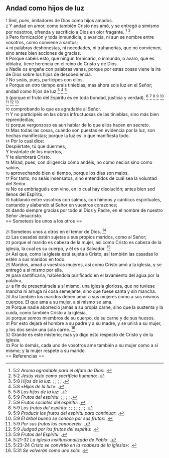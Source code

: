 == Andad como hijos de luz ==

{{anchor|1}} <small>1</small> Sed, pues, imitadores de Dios como hijos amados.<br>
{{anchor|2}} <small>2</small> Y andad en amor, como también Cristo nos amó, y se entregó a símismo por nosotros, ofrenda y sacrificio a Dios en olor fragante. <ref>5:2 ''Aroma agradable para el olfato de Dios'': {{lib|LU|89|4|3}}.</ref> <ref>5:2 ''Jesús visto como sacrificio humano'': {{lib|LU|89|9|3}}.</ref><br>
{{anchor|3}} <small>3</small> Pero fornicación y toda inmundicia, o avaricia, ni aun se nombre entre vosotros, como conviene a santos;<br>
{{anchor|4}} <small>4</small> ni palabras deshonestas, ni necedades, ni truhanerías, que no convienen, sino antes bien acciones de gracias.<br>
{{anchor|5}} <small>5</small> Porque sabéis esto, que ningún fornicario, o inmundo, o avaro, que es idólatra, tiene herencia en el reino de Cristo y de Dios.<br>
{{anchor|6}} <small>6</small> Nadie os engañe con palabras vanas, porque por estas cosas viene la ira de Dios sobre los hijos de desobediencia.<br>
{{anchor|7}} <small>7</small> No seáis, pues, partícipes con ellos.<br>
{{anchor|8}} <small>8</small> Porque en otro tiempo erais tinieblas, mas ahora sois luz en el Señor; andad como hijos de luz <ref>5:8 ''Hijos de la luz'': {{lib|LU|147|7|2}}; {{lib|LU|180|4|5}}; {{lib|LU|181|1|2}}; {{lib|LU|191|4|3}}; {{lib|LU|193|0|3}}.</ref> <ref>5:8 ''«Hijos de la luz»'': {{lib|LU|120|2|2}}.</ref> <ref>5:8 ''Los hijos de la luz'': {{lib|LU|178|3|4}}.</ref><br>
{{anchor|9}} <small>9</small> (porque el fruto del Espíritu es en toda bondad, justicia y verdad), <ref>5:9 ''Frutos del espíritu'': {{lib|LU|140|3|19}}; {{lib|LU|140|4|7}}; {{lib|LU|176|3|5}}; {{lib|LU|34|6|13}}; {{lib|LU|99|5|6}}.</ref> <ref>5:9 ''Frutos sociales del espíritu'': {{lib|LU|102|7|5}}.</ref> <ref>5:9 ''Los frutos del espíritu'': {{lib|LU|142|1|1}}; {{lib|LU|143|2|8}}; {{lib|LU|156|5|2}}; {{lib|LU|180|2|5}}; {{lib|LU|181|2|26}}; {{lib|LU|193|1|2}}; {{lib|LU|193|2|2}}; {{lib|LU|194|3|1}}.</ref> <ref>5:9 ''Producir los frutos del espíritu para continuar'': {{lib|LU|140|1|4}}.</ref> <ref>5:9 ''El árbol bueno se conoce por sus frutos'': {{lib|LU|153|4|4}}.</ref> <ref>5:9 ''Por sus frutos los conoceréis'': {{lib|LU|5|2|4}}.</ref> <ref>5:9 ''Judgad por los frutos del espíritu'': {{lib|LU|142|5|2}}.</ref> <ref>5:9 ''Frutos del Espíritu'': {{lib|LU|34|7|1}}.</ref><br>
{{anchor|10}} <small>10</small> comprobando lo que es agradable al Señor.<br>
{{anchor|11}} <small>11</small> Y no participéis en las obras infructuosas de las tinieblas, sino más bien reprendedlas;<br>
{{anchor|12}} <small>12</small> porque vergonzoso es aun hablar de lo que ellos hacen en secreto.<br>
{{anchor|13}} <small>13</small> Mas todas las cosas, cuando son puestas en evidencia por la luz, son hechas manifiestas; porque la luz es lo que manifiesta todo.<br>
{{anchor|14}} <small>14</small> Por lo cual dice:<br>
Despiértate, tú que duermes,<br>
Y levántate de los muertos,<br>
Y te alumbrará Cristo.<br>
{{anchor|15}} <small>15</small> Mirad, pues, con diligencia cómo andéis, no como necios sino como sabios,<br>
{{anchor|16}} <small>16</small> aprovechando bien el tiempo, porque los días son malos.<br>
{{anchor|17}} <small>17</small> Por tanto, no seáis insensatos, sino entendidos de cuál sea la voluntad del Señor.<br>
{{anchor|18}} <small>18</small> No os embriaguéis con vino, en lo cual hay disolución; antes bien sed llenos del Espíritu,<br>
{{anchor|19}} <small>19</small> hablando entre vosotros con salmos, con himnos y cánticos espirituales, cantando y alabando al Señor en vuestros corazones;<br>
{{anchor|20}} <small>20</small> dando siempre gracias por todo al Dios y Padre, en el nombre de nuestro Señor Jesucristo.<br>
== Someteos los unos a los otros ==

{{anchor|21}} <small>21</small> Someteos unos a otros en el temor de Dios. <ref>5:21-32 ''La iglesia institucionalizada de Pablo'': {{lib|LU|170|5|7}}.</ref><br>
{{anchor|22}} <small>22</small> Las casadas estén sujetas a sus propios maridos, como al Señor;<br>
{{anchor|23}} <small>23</small> porque el marido es cabeza de la mujer, así como Cristo es cabeza de la iglesia, la cual es su cuerpo, y él es su Salvador. <ref>5:23-24 ''Cristo se convirtió en la «cabeza de la iglesia»'': {{lib|LU|170|5|17}}.</ref><br>
{{anchor|24}} <small>24</small> Así que, como la iglesia está sujeta a Cristo, así también las casadas lo estén a sus maridos en todo.<br>
{{anchor|25}} <small>25</small> Maridos, amad a vuestras mujeres, así como Cristo amó a la iglesia, y se entregó a sí mismo por ella,<br>
{{anchor|26}} <small>26</small> para santificarla, habiéndola purificado en el lavamiento del agua por la palabra,<br>
{{anchor|27}} <small>27</small> a fin de presentársela a sí mismo, una iglesia gloriosa, que no tuviese mancha ni arruga ni cosa semejante, sino que fuese santa y sin mancha.<br>
{{anchor|28}} <small>28</small> Así también los maridos deben amar a sus mujeres como a sus mismos cuerpos. El que ama a su mujer, a sí mismo se ama.<br>
{{anchor|29}} <small>29</small> Porque nadie aborreció jamás a su propia carne, sino que la sustenta y la cuida, como también Cristo a la iglesia,<br>
{{anchor|30}} <small>30</small> porque somos miembros de su cuerpo, de su carne y de sus huesos.<br>
{{anchor|31}} <small>31</small> Por esto dejará el hombre a su padre y a su madre, y se unirá a su mujer, y los dos serán una sola carne. <ref>5:31 ''Se volverán como uno solo'': {{lib|LU|167|5|7}}.</ref><br>
{{anchor|32}} <small>32</small> Grande es este misterio; mas yo digo esto respecto de Cristo y de la iglesia.<br>
{{anchor|33}} <small>33</small> Por lo demás, cada uno de vosotros ame también a su mujer como a sí mismo; y la mujer respete a su marido.<br>
== Referencias ==

<references />
